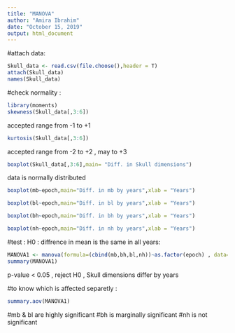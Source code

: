 ---
title: "MANOVA"
author: "Amira Ibrahim"
date: "October 15, 2019"
output: html_document
---
#attach data:
```{r skulls, echo=TRUE}
Skull_data <- read.csv(file.choose(),header = T)
attach(Skull_data)
names(Skull_data)
```

#check normality :
```{r , echo=TRUE}
library(moments)
skewness(Skull_data[,3:6])
```
accepted range from -1 to +1
```{r , echo=TRUE}
kurtosis(Skull_data[,3:6])
```
accepted range from -2 to +2 , may to +3
```{r , echo=TRUE}
boxplot(Skull_data[,3:6],main= "Diff. in Skull dimensions")
```
data is normally distributed

```{r , echo=TRUE}
boxplot(mb~epoch,main="Diff. in mb by years",xlab = "Years")
```
```{r , echo=TRUE}
boxplot(bl~epoch,main="Diff. in bl by years",xlab = "Years")
```
```{r , echo=TRUE}
boxplot(bh~epoch,main="Diff. in bh by years",xlab = "Years")
```
```{r , echo=TRUE}
boxplot(nh~epoch,main="Diff. in nh by years",xlab = "Years")
```

#test : H0 : diffrence in mean is the same in all years:
```{r , echo=TRUE}
MANOVA1 <- manova(formula=(cbind(mb,bh,bl,nh))~as.factor(epoch) , data=Skull_data)
summary(MANOVA1)
```
p-value < 0.05 , reject H0 , Skull dimensions differ by years

#to know which is affected separetly :
```{r , echo=TRUE}
summary.aov(MANOVA1)
```
#mb & bl are highly significant
#bh is marginally significant
#nh is not significant